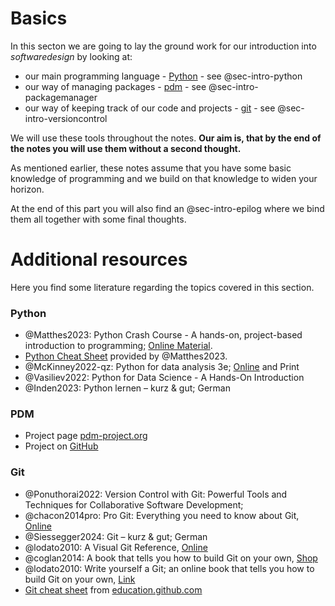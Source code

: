 # Basics {.unnumbered}

In this secton we are going to lay the ground work for our introduction into _softwaredesign_ by looking at:

- our main programming language - [Python](https://www.python.org/) - see @sec-intro-python
- our way of managing packages -  [pdm](https://pdm-project.org/en/latest/) - see @sec-intro-packagemanager
- our way of keeping track of our code and projects - [git](https://git-scm.com/) - see @sec-intro-versioncontrol

We will use these tools throughout the notes.
**Our aim is, that by the end of the notes you will use them without a second thought.**

::: {.callout-note}
As mentioned earlier, these notes assume that you have some basic knowledge of programming and we build on that knowledge to widen your horizon.
:::

At the end of this part you will also find an @sec-intro-epilog where we bind them all together with some final thoughts.

# Additional resources {.unnumbered}

Here you find some literature regarding the topics covered in this section.

### Python {.unnumbered}

- @Matthes2023: Python Crash Course - A hands-on, project-based introduction to programming; [Online Material](https://ehmatthes.github.io/pcc_3e/).
- [Python Cheat Sheet](https://github.com/ehmatthes/pcc_3e/releases/download/v1.0.0/beginners_python_cheat_sheet_pcc_all.pdf) provided by @Matthes2023.
- @McKinney2022-qz: Python for data analysis 3e; [Online](https://wesmckinney.com/book/) and Print 
- @Vasiliev2022: Python for Data Science - A Hands-On Introduction
- @Inden2023: Python lernen – kurz & gut; German

### PDM {.unnumbered}

- Project page [pdm-project.org](https://pdm-project.org)
- Project on [GitHub](https://github.com/pdm-project/pdm)

### Git {.unnumbered}

- @Ponuthorai2022: Version Control with Git: Powerful Tools and Techniques for Collaborative Software Development; 
- @chacon2014pro: Pro Git: Everything you need to know about Git, [Online](https://git-scm.com/book/en/v2)
- @Siessegger2024: Git – kurz & gut; German
- @lodato2010: A Visual Git Reference, [Online](https://marklodato.github.io/visual-git-guide/index-en.html)
- @coglan2014: A book that tells you how to build Git on your own, [Shop](https://shop.jcoglan.com/building-git/)
- @lodato2010: Write yourself a Git; an online book that tells you how to build Git on your own, [Link](https://wyag.thb.lt/)
- [Git cheat sheet](https://education.github.com/git-cheat-sheet-education.pdf) from [education.github.com](https://education.github.com)

